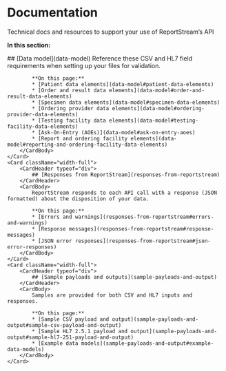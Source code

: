 
# Documentation

<p className="usa-intro text-base">Technical docs and resources to support your use of ReportStream’s API</p>

**In this section:**

<CardGroup>
    <Card className="width-full">
        <CardHeader typeof="div">
            ## [Data model](data-model)
        </CardHeader>
        <CardBody>
            Reference these CSV and HL7 field requirements when setting up your files for validation.

            **On this page:**
            * [Patient data elements](data-model#patient-data-elements)
            * [Order and result data elements](data-model#order-and-result-data-elements)
            * [Specimen data elements](data-model#specimen-data-elements)
            * [Ordering provider data elements](data-model#ordering-provider-data-elements)
            * [Testing facility data elements](data-model#testing-facility-data-elements)
            * [Ask-On-Entry (AOEs)](data-model#ask-on-entry-aoes)
            * [Report and ordering facility elements](data-model#reporting-and-ordering-facility-data-elements)
        </CardBody>
    </Card>
    <Card className="width-full">
        <CardHeader typeof="div">
            ## [Responses from ReportStream](responses-from-reportstream)
        </CardHeader>
        <CardBody>
            ReportStream responds to each API call with a response (JSON formatted) about the disposition of your data.

            **On this page:**
            * [Errors and warnings](responses-from-reportstream#errors-and-warnings)
            * [Response messages](responses-from-reportstream#response-messages)
            * [JSON error responses](responses-from-reportstream#json-error-responses)
        </CardBody>
    </Card>
    <Card className="width-full">
        <CardHeader typeof="div">
            ## [Sample payloads and outputs](sample-payloads-and-output)
        </CardHeader>
        <CardBody>
            Samples are provided for both CSV and HL7 inputs and responses.

            **On this page:**
            * [Sample CSV payload and output](sample-payloads-and-output#sample-csv-payload-and-output)
            * [Sample HL7 2.5.1 payload and output](sample-payloads-and-output#sample-hl7-251-payload-and-output)
            * [Example data models](sample-payloads-and-output#example-data-models)
        </CardBody>
    </Card>
</CardGroup>